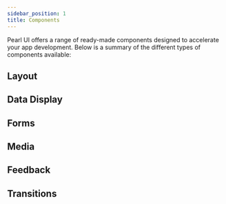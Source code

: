 ```yaml
---
sidebar_position: 1
title: Components
---
```


Pearl UI offers a range of ready-made components designed to accelerate your app development. Below is a summary of the different types of components available:


## Layout


<div style={{ display: "flex", flexWrap: "wrap" }}>
  <ComponentPreview label="Box" imageSrc={BoxImage} docPath="layout/Box" />
  <ComponentPreview
    label="Center"
    imageSrc={CenterImage}
    docPath="layout/Center"
  />
  <ComponentPreview
    label="Stack"
    imageSrc={StackImage}
    docPath="layout/Stack"
  />
  <ComponentPreview label="Grid" imageSrc={GridImage} docPath="layout/Grid" />
  <ComponentPreview
    label="Screen"
    imageSrc={ScreenImage}
    docPath="layout/Screen"
  />
  <ComponentPreview
    label="Spacer"
    imageSrc={SpacerImage}
    docPath="layout/Spacer"
  />
  <ComponentPreview
    label="Divider"
    imageSrc={DividerImage}
    docPath="layout/Divider"
  />
</div>

## Data Display


<div style={{ display: "flex", flexWrap: "wrap" }}>
  <ComponentPreview
    label="Text"
    imageSrc={TextImage}
    docPath="data-display/Text"
  />
  <ComponentPreview
    label="List"
    imageSrc={ListImage}
    docPath="data-display/List"
  />
</div>

## Forms


<div style={{ display: "flex", flexWrap: "wrap" }}>
  <ComponentPreview
    label="Pressable"
    imageSrc={PressableImage}
    docPath="forms/Pressable"
  />
  <ComponentPreview
    label="Button"
    imageSrc={ButtonImage}
    docPath="forms/Button"
  />
  <ComponentPreview
    label="Icon Button"
    imageSrc={IconButtonImage}
    docPath="forms/Icon Button"
  />
  <ComponentPreview label="Input" imageSrc={InputImage} docPath="forms/Input" />
  <ComponentPreview
    label="Pin Input"
    imageSrc={PinInputImage}
    docPath="forms/Pin Input"
  />
  <ComponentPreview
    label="Textarea"
    imageSrc={TextareaImage}
    docPath="forms/Textarea"
  />
  <ComponentPreview
    label="CheckBox"
    imageSrc={CheckBoxImage}
    docPath="forms/CheckBox"
  />
  <ComponentPreview label="Radio" imageSrc={RadioImage} docPath="forms/Radio" />
  <ComponentPreview
    label="Switch"
    imageSrc={SwitchImage}
    docPath="forms/Switch"
  />
</div>

## Media


<div style={{ display: "flex", flexWrap: "wrap" }}>
  <ComponentPreview label="Icon" imageSrc={IconImage} docPath="media/Icon" />
  <ComponentPreview
    label="Avatar"
    imageSrc={AvatarImage}
    docPath="media/Avatar"
  />
  <ComponentPreview label="Image" imageSrc={ImageImage} docPath="media/Image" />
  <ComponentPreview label="Video" imageSrc={VideoImage} docPath="media/Video" />
</div>

## Feedback


<div style={{ display: "flex", flexWrap: "wrap" }}>
  <ComponentPreview
    label="Spinner"
    imageSrc={SpinnerImage}
    docPath="feedback/Spinner"
  />
  <ComponentPreview
    label="Skeleton"
    imageSrc={SkeletonImage}
    docPath="feedback/Skeleton"
  />
  <ComponentPreview
    label="Progress"
    imageSrc={ProgressImage}
    docPath="feedback/Progress"
  />
  <ComponentPreview
    label="Badge"
    imageSrc={BadgeImage}
    docPath="feedback/Badge"
  />
</div>

## Transitions


<div style={{ display: "flex", flexWrap: "wrap" }}>
  <ComponentPreview
    label="Fade"
    imageSrc={FadeImage}
    docPath="transitions/Fade"
  />
  <ComponentPreview
    label="Scale Fade"
    imageSrc={ScaleFadeImage}
    docPath="transitions/Scale Fade"
  />
  <ComponentPreview
    label="Slide"
    imageSrc={SlideImage}
    docPath="transitions/Slide"
  />
  <ComponentPreview
    label="Slide Fade"
    imageSrc={SlideFadeImage}
    docPath="transitions/Slide Fade"
  />
  <ComponentPreview
    label="Collapse"
    imageSrc={CollapseImage}
    docPath="transitions/Collapse"
  />
</div>
